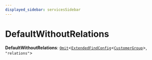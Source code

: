 ```yaml
---
displayed_sidebar: servicesSidebar
---
```



# DefaultWithoutRelations

 **DefaultWithoutRelations**: [`Omit`](Omit.mdx)<[`ExtendedFindConfig`](ExtendedFindConfig.mdx)<[`CustomerGroup`](../classes/CustomerGroup.mdx)\>, ``"relations"``\>
